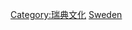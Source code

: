 {{catmore}}
{{Commonscat|Art of Sweden}}

[[Category:瑞典文化|Category:瑞典文化]]
[[Category:欧洲各国艺术|Sweden]]